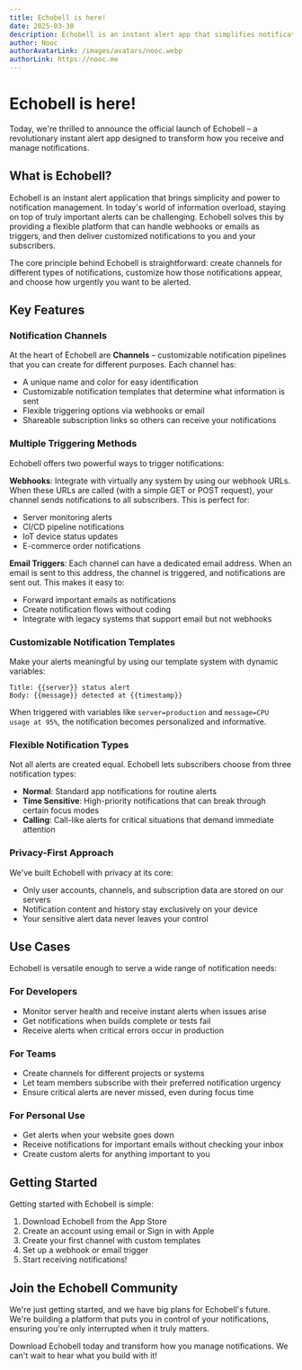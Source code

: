 ```yaml
---
title: Echobell is here!
date: 2025-03-30
description: Echobell is an instant alert app that simplifies notifications management.
author: Nooc
authorAvatarLink: /images/avatars/nooc.webp
authorLink: https://nooc.me
---
```


# Echobell is here!

Today, we're thrilled to announce the official launch of Echobell – a revolutionary instant alert app designed to transform how you receive and manage notifications.

## What is Echobell?

Echobell is an instant alert application that brings simplicity and power to notification management. In today's world of information overload, staying on top of truly important alerts can be challenging. Echobell solves this by providing a flexible platform that can handle webhooks or emails as triggers, and then deliver customized notifications to you and your subscribers.

The core principle behind Echobell is straightforward: create channels for different types of notifications, customize how those notifications appear, and choose how urgently you want to be alerted.

## Key Features

### Notification Channels
At the heart of Echobell are **Channels** – customizable notification pipelines that you can create for different purposes. Each channel has:
- A unique name and color for easy identification
- Customizable notification templates that determine what information is sent
- Flexible triggering options via webhooks or email
- Shareable subscription links so others can receive your notifications

### Multiple Triggering Methods
Echobell offers two powerful ways to trigger notifications:

**Webhooks**: Integrate with virtually any system by using our webhook URLs. When these URLs are called (with a simple GET or POST request), your channel sends notifications to all subscribers. This is perfect for:
- Server monitoring alerts
- CI/CD pipeline notifications
- IoT device status updates
- E-commerce order notifications

**Email Triggers**: Each channel can have a dedicated email address. When an email is sent to this address, the channel is triggered, and notifications are sent out. This makes it easy to:
- Forward important emails as notifications
- Create notification flows without coding
- Integrate with legacy systems that support email but not webhooks

### Customizable Notification Templates
Make your alerts meaningful by using our template system with dynamic variables:

```
Title: {{server}} status alert
Body: {{message}} detected at {{timestamp}}
```

When triggered with variables like `server=production` and `message=CPU usage at 95%`, the notification becomes personalized and informative.

### Flexible Notification Types
Not all alerts are created equal. Echobell lets subscribers choose from three notification types:

- **Normal**: Standard app notifications for routine alerts
- **Time Sensitive**: High-priority notifications that can break through certain focus modes
- **Calling**: Call-like alerts for critical situations that demand immediate attention

### Privacy-First Approach
We've built Echobell with privacy at its core:
- Only user accounts, channels, and subscription data are stored on our servers
- Notification content and history stay exclusively on your device
- Your sensitive alert data never leaves your control

## Use Cases

Echobell is versatile enough to serve a wide range of notification needs:

### For Developers
- Monitor server health and receive instant alerts when issues arise
- Get notifications when builds complete or tests fail
- Receive alerts when critical errors occur in production

### For Teams
- Create channels for different projects or systems
- Let team members subscribe with their preferred notification urgency
- Ensure critical alerts are never missed, even during focus time

### For Personal Use
- Get alerts when your website goes down
- Receive notifications for important emails without checking your inbox
- Create custom alerts for anything important to you

## Getting Started

Getting started with Echobell is simple:

1. Download Echobell from the App Store
2. Create an account using email or Sign in with Apple
3. Create your first channel with custom templates
4. Set up a webhook or email trigger
5. Start receiving notifications!

## Join the Echobell Community

We're just getting started, and we have big plans for Echobell's future. We're building a platform that puts you in control of your notifications, ensuring you're only interrupted when it truly matters.

Download Echobell today and transform how you manage notifications. We can't wait to hear what you build with it!